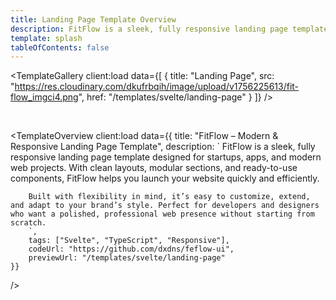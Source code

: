 ```yaml
---
title: Landing Page Template Overview
description: FitFlow is a sleek, fully responsive landing page template designed for startups, apps, and modern web projects. With clean layouts, modular sections, and ready-to-use components, FitFlow helps you launch your website quickly and efficiently.
template: splash
tableOfContents: false
---
```



<TemplateGallery
	client:load
	data={[
		{
			title: "Landing Page",
			src: "https://res.cloudinary.com/dkufrbqih/image/upload/v1756225613/fit-flow_imgci4.png",
			href: "/templates/svelte/landing-page"
		}
	]}
/>

<br />

<TemplateOverview 
    client:load
    data={{ 
        title: "FitFlow – Modern & Responsive Landing Page Template",
        description: `
        FitFlow is a sleek, fully responsive landing page template designed for startups, apps, and modern web projects. With clean layouts, modular sections, and ready-to-use components, FitFlow helps you launch your website quickly and efficiently.

        Built with flexibility in mind, it’s easy to customize, extend, and adapt to your brand’s style. Perfect for developers and designers who want a polished, professional web presence without starting from scratch.
        `,
        tags: ["Svelte", "TypeScript", "Responsive"],
        codeUrl: "https://github.com/dxdns/feflow-ui",
        previewUrl: "/templates/svelte/landing-page"
    }}

/>
